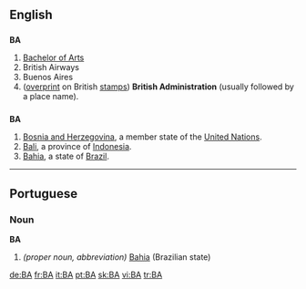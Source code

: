{{see|ba|Ba|bá|bā}}

==English==

==={{initialism}}===
'''BA'''

#[[Bachelor of Arts]]
#British Airways
#Buenos Aires
#([[overprint]] on British [[stamp]]s) '''British Administration''' (usually followed by a place name).

==={{abbreviation}}===
'''BA'''
# [[Bosnia and Herzegovina]], a member state of the [[United Nations]].
#[[Bali]], a province of [[Indonesia]].
#[[Bahia]], a state of [[Brazil]].

----

==Portuguese==
===Noun===
'''BA'''
#''(proper noun, abbreviation)'' [[Bahia]] (Brazilian state)

[[de:BA]]
[[fr:BA]]
[[it:BA]]
[[pt:BA]]
[[sk:BA]]
[[vi:BA]]
[[tr:BA]]
